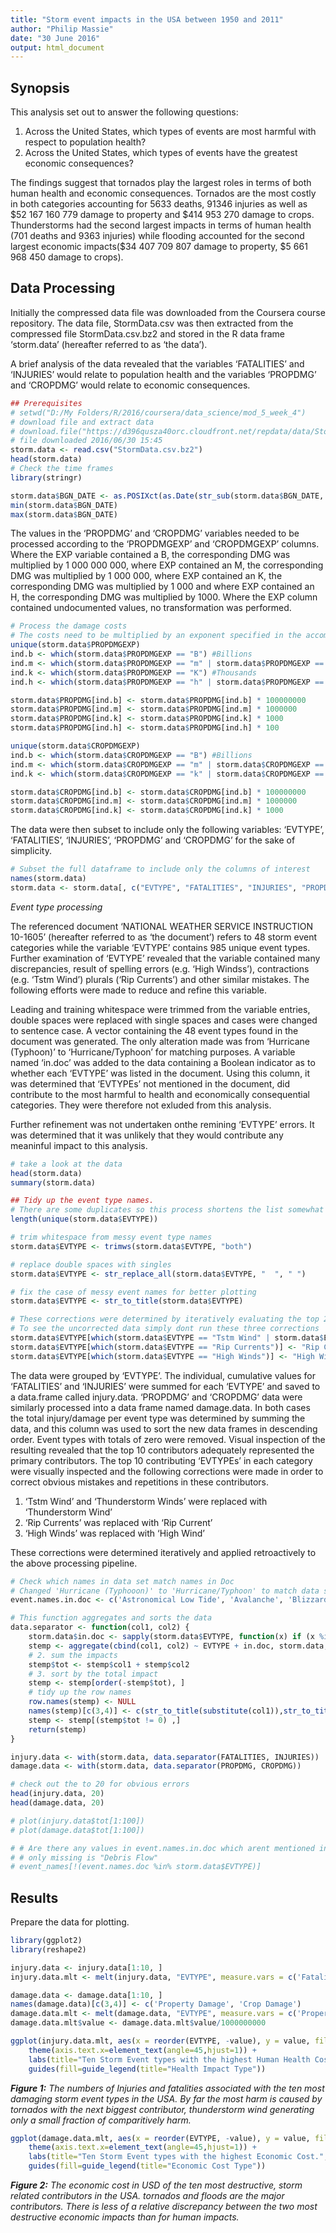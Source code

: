 ```yaml
---
title: "Storm event impacts in the USA between 1950 and 2011"
author: "Philip Massie"
date: "30 June 2016"
output: html_document
---
```


## Synopsis

This analysis set out to answer the following questions:

1. Across the United States, which types of events are most harmful with respect to population health?
2. Across the United States, which types of events have the greatest economic consequences?
    
The findings suggest that tornados play the largest roles in terms of both human health and economic consequences. Tornados are the most costly in both categories accounting for 5633 deaths, 91346 injuries as well as $52 167 160 779 damage to property and $414 953 270 damage to crops. Thunderstorms had the second largest impacts in terms of human health (701 deaths and 9363 injuries) while flooding accounted for the second largest economic impacts($34 407 709 807 damage to property, $5 661 968 450 damage to crops).

## Data Processing
Initially the compressed data file was downloaded from the Coursera course repository. The data file, StormData.csv was then extracted from the compressed file StormData.csv.bz2 and stored in the R data frame 'storm.data' (hereafter referred to as 'the data'). 

A brief analysis of the data revealed that the variables 'FATALITIES' and 'INJURIES' would relate to population health and the variables 'PROPDMG' and 'CROPDMG' would relate to economic consequences. 

```r
## Prerequisites
# setwd("D:/My Folders/R/2016/coursera/data_science/mod_5_week_4")
# download file and extract data
# download.file("https://d396qusza40orc.cloudfront.net/repdata/data/StormData.csv.bz2", "StormData.csv.bz2")
# file downloaded 2016/06/30 15:45
storm.data <- read.csv("StormData.csv.bz2")
head(storm.data)
# Check the time frames
library(stringr)

storm.data$BGN_DATE <- as.POSIXct(as.Date(str_sub(storm.data$BGN_DATE, start = 1L, end = -9L), format = "%m/%d/%Y"))
min(storm.data$BGN_DATE)
max(storm.data$BGN_DATE)
```

The values in the 'PROPDMG' and 'CROPDMG' variables needed to be processed according to the 'PROPDMGEXP' and 'CROPDMGEXP' columns. Where the EXP variable contained a B, the corresponding DMG was multiplied by 1 000 000 000, where EXP contained an M, the corresponding DMG was multiplied by 1 000 000, where EXP contained an K, the corresponding DMG was multiplied by 1 000 and where EXP contained an H, the corresponding DMG was multiplied by 1000. Where the EXP column contained undocumented values, no transformation was performed.

```r
# Process the damage costs
# The costs need to be multiplied by an exponent specified in the accompanying EXP column.
unique(storm.data$PROPDMGEXP)
ind.b <- which(storm.data$PROPDMGEXP == "B") #Billions
ind.m <- which(storm.data$PROPDMGEXP == "m" | storm.data$PROPDMGEXP == "M") # Millions
ind.k <- which(storm.data$PROPDMGEXP == "K") #Thousands
ind.h <- which(storm.data$PROPDMGEXP == "h" | storm.data$PROPDMGEXP == "H") # Hundreds

storm.data$PROPDMG[ind.b] <- storm.data$PROPDMG[ind.b] * 100000000
storm.data$PROPDMG[ind.m] <- storm.data$PROPDMG[ind.m] * 1000000
storm.data$PROPDMG[ind.k] <- storm.data$PROPDMG[ind.k] * 1000
storm.data$PROPDMG[ind.h] <- storm.data$PROPDMG[ind.h] * 100

unique(storm.data$CROPDMGEXP)
ind.b <- which(storm.data$CROPDMGEXP == "B") #Billions
ind.m <- which(storm.data$CROPDMGEXP == "m" | storm.data$CROPDMGEXP == "M") # Millions
ind.k <- which(storm.data$CROPDMGEXP == "k" | storm.data$CROPDMGEXP == "K") #Thousands

storm.data$CROPDMG[ind.b] <- storm.data$CROPDMG[ind.b] * 100000000
storm.data$CROPDMG[ind.m] <- storm.data$CROPDMG[ind.m] * 1000000
storm.data$CROPDMG[ind.k] <- storm.data$CROPDMG[ind.k] * 1000
```

The data were then subset to include only the following variables: 'EVTYPE', 'FATALITIES', 'INJURIES', 'PROPDMG' and 'CROPDMG' for the sake of simplicity.

```r
# Subset the full dataframe to include only the columns of interest
names(storm.data)
storm.data <- storm.data[, c("EVTYPE", "FATALITIES", "INJURIES", "PROPDMG", "CROPDMG")]
```

*Event type processing*

The referenced document 'NATIONAL WEATHER SERVICE INSTRUCTION 10-1605' (hereafter referred to as 'the document') refers to 48 storm event categories while the variable 'EVTYPE' contains 985 unique event types. Further examination of 'EVTYPE' revealed that the variable contained many discrepancies, result of spelling errors (e.g. 'High Windss'), contractions (e.g. 'Tstm Wind') plurals ('Rip Currents') and other similar mistakes. The following efforts were made to reduce and refine this variable.

Leading and training whitespace were trimmed from the variable entries, double spaces were replaced with single spaces and cases were changed to sentence case. A vector containing the 48 event types found in the document was generated. The only alteration made was from 'Hurricane (Typhoon)' to 'Hurricane/Typhoon' for matching purposes. A variable named 'in.doc' was added to the data containing a Boolean indicator as to whether each 'EVTYPE' was listed in the document. Using this column, it was determined that 'EVTYPEs' not mentioned in the document, did contribute to the most harmful to health and economically consequential categories. They were therefore not exluded from this analysis.

Further refinement was not undertaken onthe remining 'EVTYPE' errors. It was determined that it was unlikely that they would contribute any meaninful impact to this analysis.

```r
# take a look at the data
head(storm.data)
summary(storm.data)

## Tidy up the event type names. 
# There are some duplicates so this process shortens the list somewhat too.
length(unique(storm.data$EVTYPE))

# trim whitespace from messy event type names
storm.data$EVTYPE <- trimws(storm.data$EVTYPE, "both")

# replace double spaces with singles
storm.data$EVTYPE <- str_replace_all(storm.data$EVTYPE, "  ", " ")

# fix the case of messy event names for better plotting
storm.data$EVTYPE <- str_to_title(storm.data$EVTYPE)

# These corrections were determined by iteratively evaluating the top 20 of both injury.data and damage.data
# To see the uncorrected data simply dont run these three corrections
storm.data$EVTYPE[which(storm.data$EVTYPE == "Tstm Wind" | storm.data$EVTYPE == "Thunderstorm Winds")] <- "Thunderstorm Wind"
storm.data$EVTYPE[which(storm.data$EVTYPE == "Rip Currents")] <- "Rip Current"
storm.data$EVTYPE[which(storm.data$EVTYPE == "High Winds")] <- "High Wind"

```
The data were grouped by 'EVTYPE'. The individual, cumulative values for 'FATALITIES' and 'INJURIES' were summed for each 'EVTYPE' and saved to a data.frame called injury.data. 'PROPDMG' and 'CROPDMG' data were similarly processed into a data frame named damage.data. In both cases the total injury/damage per event type was determined by summing the data, and this column was used to sort the new data frames in descending order. Event types with totals of zero were removed. Visual inspection of the resulting revealed that the top 10 contributors adequately represented the primary contributors. The top 10 contributing 'EVTYPEs' in each category were visually inspected and the following corrections were made in order to correct obvious mistakes and repetitions in these contributors.

1.	'Tstm Wind' and 'Thunderstorm Winds' were replaced with 'Thunderstorm Wind'
2.	'Rip Currents' was replaced with 'Rip Current'
3.	'High Winds' was replaced with 'High Wind'

These corrections were determined iteratively and applied retroactively to the above processing pipeline.

```r
# Check which names in data set match names in Doc
# Changed 'Hurricane (Typhooon)' to 'Hurricane/Typhoon' to match data set
event.names.in.doc <- c('Astronomical Low Tide', 'Avalanche', 'Blizzard', 'Coastal Flood', 'Cold/Wind Chill', 'Debris Flow', 'Dense Fog', 'Dense Smoke', 'Drought', 'Dust Devil', 'Dust Storm', 'Excessive Heat', 'Extreme Cold/Wind Chill', 'Flash Flood', 'Flood', 'Frost/Freeze', 'Funnel Cloud', 'Freezing Fog', 'Hail', 'Heat', 'Heavy Rain', 'Heavy Snow', 'High Surf', 'High Wind', 'Hurricane/Typhoon', 'Ice Storm', 'Lake-Effect Snow', 'Lakeshore Flood', 'Lightning', 'Marine Hail', 'Marine High Wind', 'Marine Strong Wind', 'Marine Thunderstorm Wind', 'Rip Current', 'Seiche', 'Sleet', 'Storm Surge/Tide', 'Strong Wind',  'Thunderstorm Wind', 'Tornado', 'Tropical Depression', 'Tropical Storm', 'Tsunami', 'Volcanic Ash', 'Waterspout', 'Wildfire', 'Winter Storm', 'Winter Weather')

# This function aggregates and sorts the data
data.separator <- function(col1, col2) {
    storm.data$in.doc <- sapply(storm.data$EVTYPE, function(x) if (x %in% event.names.in.doc) {return(TRUE)} else {return(FALSE)})
    stemp <- aggregate(cbind(col1, col2) ~ EVTYPE + in.doc, storm.data, sum)
    # 2. sum the impacts
    stemp$tot <- stemp$col1 + stemp$col2
    # 3. sort by the total impact
    stemp <- stemp[order(-stemp$tot), ]
    # tidy up the row names
    row.names(stemp) <- NULL
    names(stemp)[c(3,4)] <- c(str_to_title(substitute(col1)),str_to_title(substitute(col2)))
    stemp <- stemp[(stemp$tot != 0) ,]
    return(stemp)
}

injury.data <- with(storm.data, data.separator(FATALITIES, INJURIES))
damage.data <- with(storm.data, data.separator(PROPDMG, CROPDMG))

# check out the to 20 for obvious errors
head(injury.data, 20)
head(damage.data, 20)

# plot(injury.data$tot[1:100])
# plot(damage.data$tot[1:100])

# # Are there any values in event.names.in.doc which arent mentioned in EVTYPE?
# # only missing is "Debris Flow"
# event_names[!(event.names.doc %in% storm.data$EVTYPE)]
```

## Results

Prepare the data for plotting.
```r
library(ggplot2)
library(reshape2)

injury.data <- injury.data[1:10, ]
injury.data.mlt <- melt(injury.data, "EVTYPE", measure.vars = c('Fatalities', 'Injuries'))

damage.data <- damage.data[1:10, ]
names(damage.data)[c(3,4)] <- c('Property Damage', 'Crop Damage')
damage.data.mlt <- melt(damage.data, "EVTYPE", measure.vars = c('Property Damage', 'Crop Damage'))
damage.data.mlt$value <- damage.data.mlt$value/1000000000

```
```r
ggplot(injury.data.mlt, aes(x = reorder(EVTYPE, -value), y = value, fill = variable)) + geom_bar(stat="identity") +
    theme(axis.text.x=element_text(angle=45,hjust=1)) + 
    labs(title="Ten Storm Event types with the highest Human Health Cost.", x = "Event type", y = "Number of Injuries / Fatalities") +
    guides(fill=guide_legend(title="Health Impact Type"))
```

***Figure 1:*** *The numbers of Injuries and fatalities associated with the ten most damaging storm event types in the USA. By far the most harm is caused by tornados with the next biggest contributor, thunderstorm wind generating only a small fraction of comparitively harm.*


```r
ggplot(damage.data.mlt, aes(x = reorder(EVTYPE, -value), y = value, fill = variable)) + geom_bar(stat="identity") +
    theme(axis.text.x=element_text(angle=45,hjust=1)) + 
    labs(title="Ten Storm Event types with the highest Economic Cost.", x = "Event type", y = "Economic Damage (x 1 000 000 000 USD)") +
    guides(fill=guide_legend(title="Economic Cost Type"))
```

***Figure 2:*** *The economic cost in USD of the ten most destructive, storm related contributors in the USA. tornados and floods are the major contributors. There is less of a relative discrepancy between the two most destructive economic impacts than for human impacts.*
